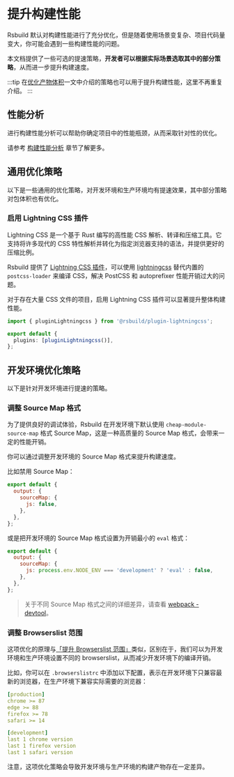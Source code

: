 # 提升构建性能

Rsbuild 默认对构建性能进行了充分优化，但是随着使用场景变复杂、项目代码量变大，你可能会遇到一些构建性能的问题。

本文档提供了一些可选的提速策略，**开发者可以根据实际场景选取其中的部分策略**，从而进一步提升构建速度。

:::tip
在[优化产物体积](/guide/optimization/optimize-bundle)一文中介绍的策略也可以用于提升构建性能，这里不再重复介绍。
:::

## 性能分析

进行构建性能分析可以帮助你确定项目中的性能瓶颈，从而采取针对性的优化。

请参考 [构建性能分析](/guide/debug/build-profiling) 章节了解更多。

## 通用优化策略

以下是一些通用的优化策略，对开发环境和生产环境均有提速效果，其中部分策略对包体积也有优化。

### 启用 Lightning CSS 插件

Lightning CSS 是一个基于 Rust 编写的高性能 CSS 解析、转译和压缩工具。它支持将许多现代的 CSS 特性解析并转化为指定浏览器支持的语法，并提供更好的压缩比例。

Rsbuild 提供了 [Lightning CSS 插件](/plugins/list/plugin-lightningcss)，可以使用 [lightningcss](https://lightningcss.dev/) 替代内置的 `postcss-loader` 来编译 CSS，解决 PostCSS 和 autoprefixer 性能开销过大的问题。

对于存在大量 CSS 文件的项目，启用 Lightning CSS 插件可以显著提升整体构建性能。

```ts title="rsbuild.config.ts"
import { pluginLightningcss } from '@rsbuild/plugin-lightningcss';

export default {
  plugins: [pluginLightningcss()],
};
```

## 开发环境优化策略

以下是针对开发环境进行提速的策略。

### 调整 Source Map 格式

为了提供良好的调试体验，Rsbuild 在开发环境下默认使用 `cheap-module-source-map` 格式 Source Map，这是一种高质量的 Source Map 格式，会带来一定的性能开销。

你可以通过调整开发环境的 Source Map 格式来提升构建速度。

比如禁用 Source Map：

```js
export default {
  output: {
    sourceMap: {
      js: false,
    },
  },
};
```

或是把开发环境的 Source Map 格式设置为开销最小的 `eval` 格式：

```js
export default {
  output: {
    sourceMap: {
      js: process.env.NODE_ENV === 'development' ? 'eval' : false,
    },
  },
};
```

> 关于不同 Source Map 格式之间的详细差异，请查看 [webpack - devtool](https://webpack.js.org/configuration/devtool/)。

### 调整 Browserslist 范围

这项优化的原理与[「提升 Browserslist 范围」](/guide/optimization/optimize-bundle#adjust-browserslist)类似，区别在于，我们可以为开发环境和生产环境设置不同的 browserslist，从而减少开发环境下的编译开销。

比如，你可以在 `.browserslistrc` 中添加以下配置，表示在开发环境下只兼容最新的浏览器，在生产环境下兼容实际需要的浏览器：

```yaml title=".browserslistrc"
[production]
chrome >= 87
edge >= 88
firefox >= 78
safari >= 14

[development]
last 1 chrome version
last 1 firefox version
last 1 safari version
```

注意，这项优化策略会导致开发环境与生产环境的构建产物存在一定差异。
